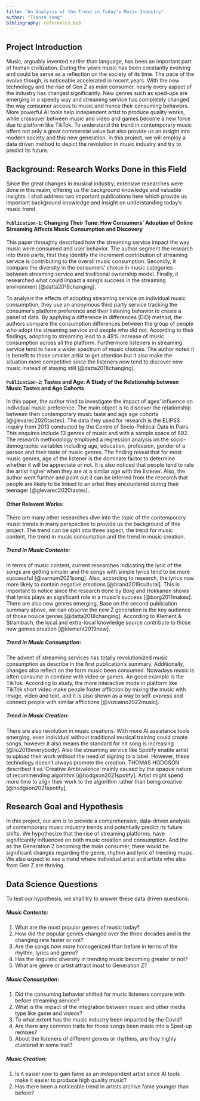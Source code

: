 ```yaml
---
title: "An Analysis of the Trend in Today’s Music Industry"
author: "Tianze Yang"
bibliography: references.bib
---
```

## Project Introduction
Music, arguably invented earlier than language, has been an important part of human civilization. During the years music has been constantly evolving and could be serve as a reflection on the society of its time. The pace of the evolve though, is noticeable accelerated in recent years. With the new technology and the rise of Gen Z as main consumer, nearly every aspect of the industry has changed significantly. New genres such as sped-ups are emerging in a speedy way and streaming service has completely changed the way consumer access to music and hence their consuming behaviors. More powerful AI tools help independent artist to produce quality works, while crossover between music and video and games become a new force due to platform like TikTok. To understand the trend in contemporary music offers not only a great commercial value but also provide us an insight into modern society and this new generation. In this project, we will employ a data driven method to depict the revolution in music industry and try to predict its future.

## Background: Research Works Done in this Field
Since the great changes in musical industry, extensive researches were done in this realm, offering us the background knowledge and valuable insights. I shall address two important publications here which provide us important background knowledge and insight on understanding today’s music trend. 

#### `Publication-1`: Changing Their Tune: How Consumers’ Adoption of Online Streaming Affects Music Consumption and Discovery

This paper throughly described how the streaming service impact the way music were consumed and user behavior. The author segment the research into three parts, first they identify the increment contribution of streaming service is contributing to the overall music consumption. Secondly, it compare the diversity in the consumers’ choice in music categories between streaming service and traditional ownership model. Finally, it researched what could impact a song’s success in the streaming environment [@datta2018changing]. 

To analysis the effects of adopting streaming service on individual music consumption, they use an anonymous third party service tracking the consumer’s platform preference and their listening behavior to create a panel of data. By applying a difference in differences (DiD) method, the authors compare the consumption differences between the group of people who adopt the streaming service and people who did not. According to their findings, adopting to streaming lead to a 49% increase of music consumption across all the platform. Furthermore listeners in streaming service tend to have a wider spectrum of music choices. The author noted it is benefit to those smaller artist to get attention but it also make the situation more competitive since the listeners now tend to discover new music instead of staying still [@datta2018changing]. 

#### `Publication-2`: Tastes and Age: A Study of the Relationship between Music Tastes and Age Cohorts

In this paper, the author tried to investigate the impact of ages’ influence on individual music preference. The main object is to discover the relationship between then contemporary music taste and age age cohorts [@glevarec2020tastes]. 
The data they used for research is the ELIPSS inquiry from 2013 conducted by the Centre of Socio-Political Data in Pairs. This enquires include 13 genres of music and with a sample space of 892.  The research methodology employed a regression analysis on the socio-demographic variables including age, education, profession, gender of a person and their taste of music genres.  The finding reveal that for most music genres, age of the listener is the dominate factor to determine whether it will be appreciate or not. It is also noticed that people tend to rate the artist higher when they are at a similar age with the listener. Also, the author went further and point out it can be inferred from the research that people are likely to be linked to an artist they encountered during their teenager [@glevarec2020tastes]. 

#### Other Relevent Works: 

There are many other researches dive into the topic of the contemporary music trends in many perspective to provide us the background of this project. The trend can be split into three aspect, the trend for music content, the trend in music consumption and the trend in music creation.

##### Trend in Music Contents:

In terms of music content, current researches indicating the lyric of the songs are getting simpler and the songs with simple lyrics tend to be more successful [@varnum2021song]. Also, according to research, the lyrics now more likely to contain negative emotions [@brand2019cultural]. This is important to notice since the research done by Borg and Hokkanen shows that lyrics plays an significant role in a music’s success [@borg2011makes]. There are also new genres emerging, Base on the second publication summary above, we can observe the new Z generation is the key audience of those novice genres [@datta2018changing]. According to Klement & Strambach, the local and extra-local knowledge source contribute to those new genres creation [@klement2019new]. 

##### Trend in Music Consumption:

The advent of streaming services has totally revolutionized music consumption as describe in the first publication’s summary. Additionally, changes also reflect on the form music been consumed. Nowadays music is often consume in combine with video or games. An good example is the TikTok. According to study, the more interactive mode in platform like TikTok short video make people foster affliction by mixing the music with image, video and text, and it is also shown as a way to self-express and connect people with similar afflictions [@vizcaino2022music]. 

##### Trend in Music Creation:

There are also revolution in music creations. With more AI assistance tools emerging, even individual without traditional musical training could create songs, however it also means the standard for hit song is increasing [@liu2019everybody]. Also the streaming service like Spotify enable artist to upload their work without the need of signing to a label. However, these technology doesn’t always promote the creation. THOMAS HODGSON described it as ‘Creative Ambivalence’ mainly caused by the opaque nature of recommending algorithm [@hodgson2021spotify]. Artist might spend more time to align their work to the algorithm rather than being creative [@hodgson2021spotify]. 


## Research Goal and Hypothesis
In this project, our aim is to provide a comprehensive, data-driven analysis of contemporary music industry trends and potentially predict its future shifts. We hypothesize that the rise of streaming platforms, have significantly influenced on both music creation and consumption. And the as the Generation Z becoming the main consumer, there would be significant changes regarding the genre, rhythm and lyric of trending music. We also expect to see a trend where individual artist and artists who also from Gen Z are thriving. 

## Data Science Questions
To test our hypothesis, we shall try to answer these data driven questions:

##### Music Contents:
1. What are the most popular genres of music today?
2. How did the popular genres changed over the three decades and is the changing rate faster or not?
3. Are the songs now more homogenized than before in terms of the rhythm, lyrics and genre?
4. Has the linguistic diversity in trending music becoming greater or not?
5. What are genre or artist attract most to Generation Z? 

##### Music Consumption:
1. Did the consuming behavior shifted  for music listeners compare with before streaming service?
2. What is the impact of the integration between music and other media type like game and videos?
3. To what extent has the music industry been impacted by the Covid?
4. Are there any common traits for those songs been made into a Sped-up remixes?
5. About the listeners of different genres or rhythms, are they highly clustered in some trait?


##### Music Creation:
1. Is it easier now to gain fame as an independent artist since AI tools make it easier to produce high quality music?
2. Has there been a noticeable trend in artists archive fame younger than before?




